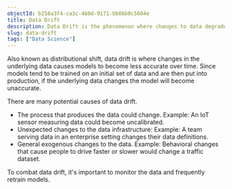 ```yaml
---
objectId: b258a3f4-ca3c-460d-9171-bb06b0c5604e
title: Data Drift
description: Data Drift is the phenomenon where changes to data degrade model performance. 
slug: data-drift
tags: ["Data Science"]
---
```


Also known as distributional shift, data drift is where changes in the underlying data causes models to become less accurate over time. Since models tend to be trained on an initial set of data and are then put into production, if the underlying data changes the model will become unaccurate.

There are many potential causes of data drift.

- The process that produces the data could change. Example: An IoT sensor measuring data could become uncalibrated.
- Unexpected changes to the data infrastructure: Example: A team serving data in an enterprise setting changes their data definitions. 
- General exogenous changes to the data. Example: Behavioral changes that cause people to drive faster or slower would change a traffic dataset.

To combat data drift, it's important to monitor the data and frequently retrain models. 
